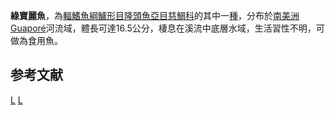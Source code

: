 {{unreferenced|time=2020-05-24}}
{{Speciesbox 
| taxon = Aequidens viridis
| status = NE
| status_system = IUCN3.1
| authority = [[Heckel|Heckel]], 1840
| synonyms = *''Acara viridis''<br /><small>Heckel, 1840</small>
*''Aequidens awani''<br /><small>Haseman, 1911</small>
*''Aequidens guaporensis''<br /><small>Haseman, 1911</small>
}}

'''綠寶麗魚'''，為[[輻鰭魚綱|輻鰭魚綱]][[鱸形目|鱸形目]][[隆頭魚亞目|隆頭魚亞目]][[慈鯛科|慈鯛科]]的其中一[[種|種]]，分布於[[南美洲|南美洲]]Guaporé河流域，體長可達16.5公分，棲息在溪流中底層水域，生活習性不明，可做為食用魚。

==参考文献==
{{reflist}}
{{Taxonbar}}

[[Category:食用魚|L]]
[[Category:寶麗魚屬|L]]